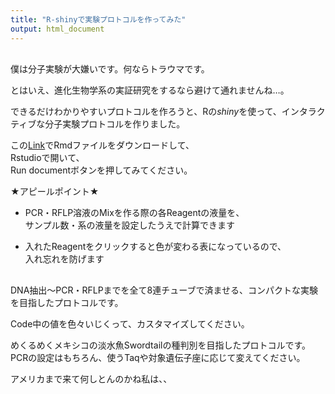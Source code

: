```yaml
---
title: "R-shinyで実験プロトコルを作ってみた"
output: html_document
---
```


<div style="margin-bottom:30px;">
</div>

僕は分子実験が大嫌いです。何ならトラウマです。

とはいえ、進化生物学系の実証研究をするなら避けて通れませんね...。

できるだけわかりやすいプロトコルを作ろうと、Rの*shiny*を使って、インタラクティブな分子実験プロトコルを作りました。

この[Link](https://github.com/Kei-Atsumi/Curriculum_vitae/blob/master/tips_RFLP.rmd)でRmdファイルをダウンロードして、<br>
Rstudioで開いて、<br>
Run documentボタンを押してみてください。


★アピールポイント★

- PCR・RFLP溶液のMixを作る際の各Reagentの液量を、<br>
サンプル数・系の液量を設定したうえで計算できます

- 入れたReagentをクリックすると色が変わる表になっているので、<br>
入れ忘れを防げます

<div style="margin-bottom:30px;">
</div>

DNA抽出～PCR・RFLPまでを全て8連チューブで済ませる、コンパクトな実験を目指したプロトコルです。

Code中の値を色々いじくって、カスタマイズしてください。

めくるめくメキシコの淡水魚Swordtailの種判別を目指したプロトコルです。PCRの設定はもちろん、使うTaqや対象遺伝子座に応じて変えてください。

アメリカまで来て何しとんのかね私は、、
